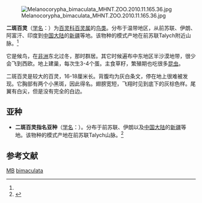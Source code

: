 {{Speciesbox
| name = 二斑百灵
| status = LC | status_system = IUCN3.1
| status_ref = <ref>{{IUCN2006|assessors=[[BirdLife_International|BirdLife International]]|year=2004|id=52885|title=Melanocorypha bimaculata|downloaded=12 May 2006}}</ref>
| image = 
| genus = Melanocorypha
| species = bimaculata
| authority = Ménétries, 1832<ref name='id2542'>{{cite web| url =http://www.bioinfo.cn/db05/BjdwSpecies.php?action=view&id=2542| title =二斑百灵| work =《中国动物物种编目数据库》| publisher =中国科学院微生物研究所| author =中国科学院动物研究所| accessdate =2009-04-04| deadurl =yes| archiveurl =https://web.archive.org/web/20160305080121/http://www.bioinfo.cn/db05/BjdwSpecies.php?action=view&id=2542| archivedate =2016-03-05}}</ref>
}}
[[File:Melanocorypha_bimaculata__MHNT.ZOO.2010.11.165.36.jpg|thumb]]

'''二斑百灵'''（[[学名|学名]]：{{lang|la|''Melanocorypha bimaculata''}}）为[[百灵科|百灵科]][[百灵属|百灵属]]的[[鸟类|鸟类]]。分布于温带地区，从前苏联、伊朗、阿富汗、印度到[[中国大陆|中国大陆]]的[[新疆|新疆]]等地。该物种的模式产地在前苏联Talych附近山脉。<ref name='id2542'/>

它是候鸟，在[[非洲|非洲]]东北过冬，那时群居。其它时候遍布中东地区半沙漠地带，很少会飞到西欧。地上建巢，每次生3-4个蛋。主食草籽，繁殖期也吃很多[[昆虫|昆虫]]。

二斑百灵是较大的百灵，16-18厘米长。背腹均为灰白条文，停在地上很难被发现。它胸部有两个小黑斑，因此得名。翅膀宽短，飞翔时见到底下的灰棕色样。尾翼有白尖，但是没有完全的白边。

== 亚种 ==
* '''二斑百灵指名亚种'''（[[学名|学名]]：{{lang|la|''Melanocorypha bimaculata bimaculata''}}）。分布于前苏联、伊朗以及[[中国大陆|中国大陆]]的[[新疆|新疆]]等地。该物种的模式产地在前苏联Talych山脉。<ref name='id2543'>{{cite web| url =http://www.bioinfo.cn/db05/BjdwSpecies.php?action=view&id=2543| title =二斑百灵指名亚种| work =《中国动物物种编目数据库》| publisher =中国科学院微生物研究所| author =中国科学院动物研究所| accessdate =2009-04-04| deadurl =yes| archiveurl =https://web.archive.org/web/20131203122335/http://www.bioinfo.cn/db05/BjdwSpecies.php?action=view| archivedate =2013-12-03}}</ref>

== 参考文献 ==
{{reflist}}
{{Taxonbar|from=Q819885}}

[[Category:IUCN红色名录无危物种|MB]]
[[Category:百灵属|bimaculata]]


{{雀形目小作品}}
